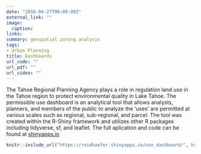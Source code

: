 ```yaml
---
date: "2016-04-27T00:00:00Z"
external_link: ""
image:
  caption: 
links:
summary: geospatial zoning analysis
tags:
- Urban Planning
title: Dashboards
url_code: ""
url_pdf: ""
url_video: ""
---
```


The Tahoe Regional Planning Agency plays a role in regulation land use in the Tahoe region to protect environmental quality in Lake Tahoe. The permissible use dashboard is an analytical tool that allows analysts, planners, and members of the public to analyze the 'uses' are permitted at various scales such as regional, sub-regional, and parcel. The tool was created within the R-Shiny framework and utilizes other R packages including tidyverse, sf, and leaflet. The full aplication and code can be found at [shinyapps.io](https://reidhaefer.shinyapps.io/use_dashboard/)

```r
knitr::include_url("https://reidhaefer.shinyapps.io/use_dashboard/", height="800px")
```